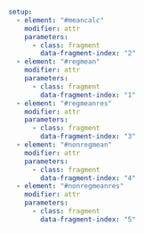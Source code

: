 ```yaml { .animate src="img/mean.svg"}
setup:
  - element: "#meancalc"
    modifier: attr
    parameters:
      - class: fragment
        data-fragment-index: "2"
  - element: "#regmean"
    modifier: attr
    parameters:
      - class: fragment
        data-fragment-index: "1"
  - element: "#regmeanres"
    modifier: attr
    parameters:
      - class: fragment
        data-fragment-index: "3"
  - element: "#nonregmean"
    modifier: attr
    parameters:
      - class: fragment
        data-fragment-index: "4"
  - element: "#nonregmeanres"
    modifier: attr
    parameters:
      - class: fragment
        data-fragment-index: "5"
```